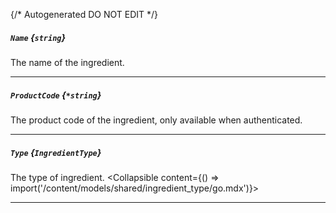 {/* Autogenerated DO NOT EDIT  */}

##### `Name` *{`string`}*
The name of the ingredient.

---
##### `ProductCode` *{`*string`}*
The product code of the ingredient, only available when authenticated.

---
##### `Type` *{`IngredientType`}*
The type of ingredient.
<Collapsible content={() => import('/content/models/shared/ingredient_type/go.mdx')}>
</Collapsible>

---
